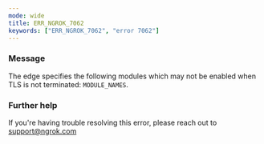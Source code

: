```yaml
---
mode: wide
title: ERR_NGROK_7062
keywords: ["ERR_NGROK_7062", "error 7062"]
---
```



### Message

The edge specifies the following modules which may not be enabled when TLS is not terminated: `MODULE_NAMES`.

<ErrorDetails />

### Further help

If you're having trouble resolving this error, please reach out to [support@ngrok.com](mailto:support@ngrok.com?subject=Help%20with%20ERR_NGROK_7062)
